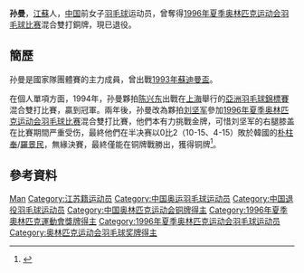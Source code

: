 {{noteTA|G1=Badminton}}
{{Infobox 羽球選手
| playername              = 孙曼
| image                   =
| caption                 = 
| birth_name              = 
| date_of_birth           = {{birth date and age|1968|7|23}}<ref>{{cite web|title=Sun Man|url=http://www.sports-reference.com/olympics/athletes/su/sun-man-1.html|publisher=Sports Reference|access-date=2012-02-02|archive-url=https://web.archive.org/web/20121217155059/http://www.sports-reference.com/olympics/athletes/su/sun-man-1.html|archive-date=2012-12-17|dead-url=yes}}{{en}}</ref> 
| place_of_birth          = {{CHN}}[[江苏省|江苏省]]
| height                  = 
| weight                  = 
| event                   = 女子雙打、混合雙打
| highest_ranking         =  
| date_of_highest_ranking = 
| country                 = {{CHN}}
| current_ranking         = 已退役
| years_started           = 
| years_retired           = 
| coach                   = 
| handedness              = 
| best_result             = 
| bwf_profile             = 95EC94DA-9FA6-462B-A152-624E72CF4B17
| bwf_id                  = 4256
}}
{{MedalTableTop}}
{{MedalSport | 女子[[羽毛球|羽毛球]]}}
{{MedalCountry | {{CHN}}}}
{{MedalCompetition | [[夏季奥林匹克运动会|夏季奥林匹克运动会]]}}
{{MedalBronze | [[1996年夏季奥林匹克运动会|1996年 亞特蘭大]] | [[1996年夏季奥林匹克运动会羽毛球比赛|混合雙打]] }}
{{MedalCompetition | [[蘇迪曼盃|蘇迪曼盃]]}}
{{MedalBronze | [[1993年蘇迪曼盃|1993年 洛桑]] | 混合團體 }}
{{MedalCompetition | [[亞洲羽毛球錦標賽|亞洲羽毛球錦標賽]]}}
{{MedalGold | [[1994年亞洲羽毛球錦標賽|1994年 上海]] | 混合雙打}}
{{MedalBottom}}
'''孙曼'''{{BD|1968年|7月23日|||catIdx=Sun孙}}，[[江蘇|江蘇]]人，[[中华人民共和国|中国]]前女子[[羽毛球|羽毛球]]运动员，曾奪得[[1996年夏季奥林匹克运动会羽毛球比赛|1996年夏季奥林匹克运动会羽毛球比赛]]混合雙打銅牌，現已退役。

==簡歷==
孙曼是國家隊團體賽的主力成員，曾出戰[[1993年蘇迪曼盃|1993年蘇迪曼盃]]。

在個人單項方面，1994年，孙曼夥拍[[陈兴东|陈兴东]]出戰在[[上海|上海]]舉行的[[1994年亞洲羽毛球錦標賽|亞洲羽毛球錦標賽]]混合雙打比賽，贏到冠軍。兩年後，孙曼改為夥拍[[刘坚军|刘坚军]]參加[[1996年夏季奥林匹克运动会羽毛球比赛|1996年夏季奥林匹克运动会羽毛球比赛]]混合雙打比賽，他們本有力挑戰金牌，可惜刘坚军的右腿膝盖在比賽期間严重受伤，最終他們在半决赛以0比2（10-15、4-15）敗於韓國的[[朴柱奉|朴柱奉]]/[[羅景民|羅景民]]，無緣決賽，最終僅能在铜牌戰勝出，獲得铜牌<ref name="腾讯">{{cite news|title=昔日羽球名将刘坚军：如果不是我膝盖受伤|url=http://2008.qq.com/a/20080731/002218.htm|newspaper=腾讯体育|date=2008-07-31}}{{dead link|date=2017年12月 |bot=InternetArchiveBot |fix-attempted=yes }}</ref>。

== 參考資料 ==
{{reflist}}

{{亚洲羽毛球锦标赛混合双打冠军}}

{{Authority control}}
{{DEFAULTSORT:Sun Man}}
[[Category:孙姓|Man]]
[[Category:江苏籍运动员|Category:江苏籍运动员]]
[[Category:中国奥运羽毛球运动员|Category:中国奥运羽毛球运动员]]
[[Category:中国退役羽毛球运动员|Category:中国退役羽毛球运动员]]
[[Category:中国奥林匹克运动会铜牌得主|Category:中国奥林匹克运动会铜牌得主]]
[[Category:1996年夏季奧林匹克運動會獎牌得主|Category:1996年夏季奧林匹克運動會獎牌得主]]
[[Category:1996年夏季奥林匹克运动会羽毛球运动员|Category:1996年夏季奥林匹克运动会羽毛球运动员]]
[[Category:奥林匹克运动会羽毛球奖牌得主|Category:奥林匹克运动会羽毛球奖牌得主]]